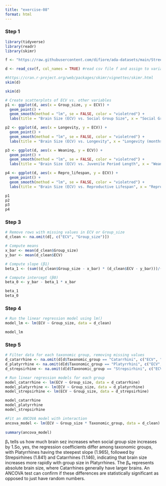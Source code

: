 ```yaml
---
title: "exercise-08"
format: html
---
```


### Step 1

```r
library(tidyverse)
library(readr)
library(skimr)
```
```r
f <- "https://raw.githubusercontent.com/difiore/ada-datasets/main/Street_et_al_2017.csv" #assign file to variable f

d <- read_csv(f, col_names = TRUE) #read csv file f and assign to variable d
```
```r
#https://cran.r-project.org/web/packages/skimr/vignettes/skimr.html
skim(d)
```
```r
skim(d)
```
```r
# Create scatterplots of ECV vs. other variables
p1 <- ggplot(d, aes(x = Group_size, y = ECV)) +
  geom_point() +
  geom_smooth(method = "lm", se = FALSE, color = "violetred") +
  labs(title = "Brain Size (ECV) vs. Social Group Size", x = "Social Group Size", y = "Brain Size (ECV)")

p2 <- ggplot(d, aes(x = Longevity, y = ECV)) +
  geom_point() +
  geom_smooth(method = "lm", se = FALSE, color = "violetred") +
  labs(title = "Brain Size (ECV) vs. Longevity", x = "Longevity (months)", y = "Brain Size (ECV)")

p3 <- ggplot(d, aes(x = Weaning, y = ECV)) +
  geom_point() +
  geom_smooth(method = "lm", se = FALSE, color = "violetred") +
  labs(title = "Brain Size (ECV) vs. Juvenile Period Length", x = "Weaning (days)", y = "Brain Size (ECV)")

p4 <- ggplot(d, aes(x = Repro_lifespan, y = ECV)) +
  geom_point() +
  geom_smooth(method = "lm", se = FALSE, color = "violetred") +
  labs(title = "Brain Size (ECV) vs. Reproductive Lifespan", x = "Reproductive Lifespan (months)", y = "Brain Size (ECV)")

p1
p2
p3
p4
```

### Step 3
```r
# Remove rows with missing values in ECV or Group_size
d_clean <- na.omit(d[, c("ECV", "Group_size")])

# Compute means
x_bar <- mean(d_clean$Group_size)
y_bar <- mean(d_clean$ECV)

# Compute slope (β1)
beta_1 <- (sum((d_clean$Group_size - x_bar) * (d_clean$ECV - y_bar)))/(sum((d_clean$Group_size - x_bar)^2))

# Compute intercept (β0)
beta_0 <- y_bar - beta_1 * x_bar

beta_1
beta_0
```
### Step 4
```r
# Run the linear regression model using lm()
model_lm <- lm(ECV ~ Group_size, data = d_clean)

model_lm
```
### Step 5

```r
# Filter data for each taxonomic group, removing missing values
d_catarrhine <- na.omit(d[d$Taxonomic_group == "Catarrhini", c("ECV", "Group_size")])
d_platyrrhine <- na.omit(d[d$Taxonomic_group == "Platyrrhini", c("ECV", "Group_size")])
d_strepsirhine <- na.omit(d[d$Taxonomic_group == "Strepsirhini", c("ECV", "Group_size")])

# Run linear regression models for each group
model_catarrhine <- lm(ECV ~ Group_size, data = d_catarrhine)
model_platyrrhine <- lm(ECV ~ Group_size, data = d_platyrrhine)
model_strepsirhine <- lm(ECV ~ Group_size, data = d_strepsirhine)

model_catarrhine
model_platyrrhine
model_strepsirhine
```

```r
#Fit an ANCOVA model with interaction
ancova_model <- lm(ECV ~ Group_size * Taxonomic_group, data = d_clean)
 
summary(ancova_model)
```

β₁ tells us how much brain sez increases when social group size increases by 1.So, yes, the regression coefficients differ among taxonomic groups, with Platyrrhines having the steepest slope (1.965), followed by Strepsirhines (1.841) and Catarrhines (1.146), indicating that brain size increases more rapidly with group size in Platyrrhines. The β₀ represents absolute brain size, where Catarrhines generally have larger brains. An ANCOVA test can confirm if these differences are statistically significant as opposed to just have random numbers. 
